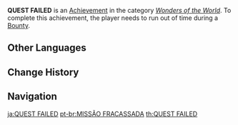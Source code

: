 {{Achievement Infobox
|title        = 
|id           = 81032
|order id     = 1033
|category     = Wonders of the World
|description  = Lost track of a [[Bounties|Bounty]] target.
|requirements = Run out of time during a Bounty.
|primogems    = 5
|tracking     = 
|hidden       = 1
|topic        = Reputation;Bounty
|type         = Exploration
}}
'''QUEST FAILED''' is an [[Achievement]] in the category ''[[Wonders of the World]]''. To complete this achievement, the player needs to run out of time during a [[Bounties|Bounty]].
<!--
==Trivia==

==Video Guides==
{{EVT
|video1   = 
|caption1 = 
}}
-->
==Other Languages==
{{Other Languages
|en      = QUEST FAILED
|zhs     = QUEST FAILED
|zht     = QUEST FAILED
|ja      = QUEST FAILED
|ko      = QUEST FAILED
|es      = Misión fallida
|es_tl   = Mission Failed
|fr      = Prime perdue
|fr_tl   = Lost Reward
|ru      = Цель ушла...
|ru_tl   = Goal Failed...
|th      = QUEST FAILED
|vi      = QUEST FAILED
|de      = Auftrag gescheitert
|de_tl   = Mission Failed
|id      = QUEST GAGAL
|id_tl   = QUEST FAILED
|pt      = MISSÃO FRACASSADA
|pt_tl   = 
|tr      = GÖREV BAŞARISIZ
|tr_tl   = 
|it      = MISSIONE FALLITA
|it_tl   = 
}}

==Change History==
{{Change History|1.1}}
<!--
==References==
{{Reflist}}
-->
==Navigation==
{{Achievement Navbox|Wonders of the World|Exploration}}

[[ja:QUEST FAILED]]
[[pt-br:MISSÃO FRACASSADA]]
[[th:QUEST FAILED]]